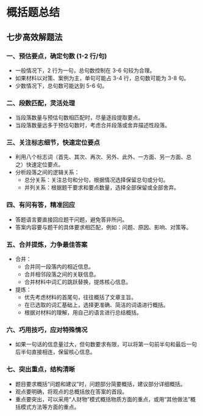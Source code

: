 



# 概括题总结

## 七步高效解题法


### **一、预估要点，确定句数 (1-2 行/句)**

*  一般情况下，2 行为一句，总句数控制在 3-6 句较为合理。
*  如果材料以对策、案例为主，单句可能占 3-4 行，总句数可能为 3-8 句。
*  少数情况下，总句数可能达到 5-6 句。

### **二、段数匹配，灵活处理**

*  当段落数量与预估句数相匹配时，尽量逐段提取要点。
*  当段落数量远多于预估句数时，考虑合并段落或舍弃描述性段落。

### **三、关注标志细节，快速定位要点**

*  利用八个标志词（首先、其次、再次、另外、此外、一方面、另一方面、总之）快速定位要点。
*  分析段落之间的逻辑关系：
    * 总分关系：关注总句和分句，根据情况选择保留总句或分句。
    * 并列关系：根据题干要求和要点数量，选择全部保留或全部舍弃。

### **四、有问有答，精准回应**

*  答题语言要直接回应题干问题，避免答非所问。
*  答案内容要与题干的具体要求相匹配，例如：问题、原因、影响、对策等。

### **五、合并提炼，力争最佳答案**

*  合并：
    *  合并同一段落内的相近信息。
    *  合并相邻段落之间的关联信息。
    *  合并材料中词汇的跳跃替换，提炼核心信息。
*  提炼：
    *  优先考虑材料的首尾句，往往概括了文章主旨。
    *  在已选取的词汇基础上，选择更准确、简洁的词语进行概括。
    *  根据对材料的理解，用自己的语言进行总结概括。

### **六、巧用技巧，应对特殊情况**

*  如果一句话的信息量过大，但句数要求有限，可以将第一句前半句和最后一句后半句直接相连，保留核心信息。

### **七、突出重点，结构清晰**

*  题目要求概括“问题和建议”时，问题部分简要概括，建议部分详细概括。
*  观点要明确，将观点的总概括放在答案的首段。
*  重点要突出，可以采用“人财物”模式概括物质方面的重点，或用“其他做法”概括模式方法等方面的重点。

